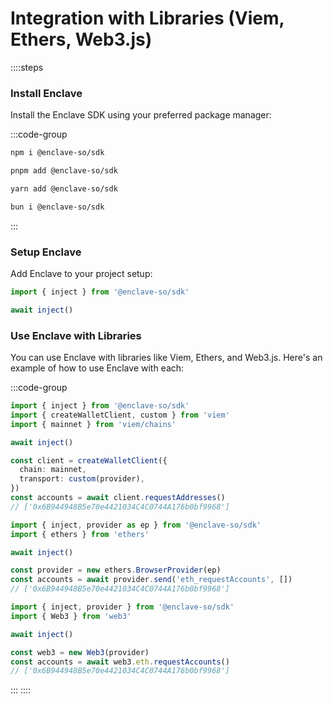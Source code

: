 # Integration with Libraries (Viem, Ethers, Web3.js)

::::steps

### Install Enclave

Install the Enclave SDK using your preferred package manager:

:::code-group

```bash [npm]
npm i @enclave-so/sdk
```

```bash [pnpm]
pnpm add @enclave-so/sdk
```

```bash [yarn]
yarn add @enclave-so/sdk
```

```bash [bun]
bun i @enclave-so/sdk
```

:::

### Setup Enclave

Add Enclave to your project setup:

```ts [main.ts]
import { inject } from '@enclave-so/sdk'

await inject()
```

### Use Enclave with Libraries

You can use Enclave with libraries like Viem, Ethers, and Web3.js. Here's an example of how to use Enclave with each:

:::code-group

```ts [viem]
import { inject } from '@enclave-so/sdk'
import { createWalletClient, custom } from 'viem'
import { mainnet } from 'viem/chains'

await inject()

const client = createWalletClient({
  chain: mainnet,
  transport: custom(provider),
})
const accounts = await client.requestAddresses()
// ['0x6B944948B5e70e4421034C4C0744A176b0bf9968']
```

```ts [ethers]
import { inject, provider as ep } from '@enclave-so/sdk'
import { ethers } from 'ethers'

await inject()

const provider = new ethers.BrowserProvider(ep)
const accounts = await provider.send('eth_requestAccounts', [])
// ['0x6B944948B5e70e4421034C4C0744A176b0bf9968']
```

```ts [web3.js]
import { inject, provider } from '@enclave-so/sdk'
import { Web3 } from 'web3'

await inject()

const web3 = new Web3(provider)
const accounts = await web3.eth.requestAccounts()
// ['0x6B944948B5e70e4421034C4C0744A176b0bf9968']
```

:::
::::
